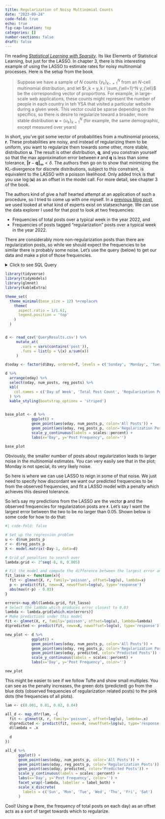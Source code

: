 ```yaml
---
title: Regularization of Noisy Multinomial Counts
date: "2023-09-24"
code-fold: true
echo: true
fig-cap-location: top
categories: []
number-sections: false
draft: false
---
```



I'm reading [*Statistical Learning with Sparsity*](https://hastie.su.domains/StatLearnSparsity/).  Its like Elements of Statistical Learning, but just for the LASSO.  In chapter 3, there is this interesting example of using the LASSO to estimate rates for noisy multinomial processes.  Here is the setup from the book

> Suppose we have a sample of $N$ counts $\{ y_k \}_{k-=1}^N$ from an $N$-cell multinomial distribution, and let $r_k = y_k / \sum_{\ell=1}^N y_{\ell}$ be the corresponding vector of proportions.  For example, in large-scale web applications, these counts might represent the number of people in each country in teh YSA that visited a particular website during a given week.  This vector could be sparse depending on the specifics, so there is desire to regularize toward a broader, more stable distribution $\mathbf{u} = \{ u_k \}_{k=1}^N$ (for example, the same demographic, except measured over years)

In short, you've got some vector of probabilities from a multinomial process, $\mathbf{r}$.  These probabilities are noisy, and instead of regularizing them to be uniform, you want to regularize them towards some other, more stable, distribution $\mathbf{u}$. The result is other distribution, $\mathbf{q}$, and you constrain yourself so that the max approximation error between $\mathbf{r}$ and $\mathbf{q}$ is less than some tolerance, $\Vert \mathbf{r} - \mathbf{q} \Vert _\infty < \delta$.  The authors then go on to show that minimizing the KL-divergence for discrete distributions, subject to this constraint, is equivalent to the LASSO with a poisson likelihood.  Only added trick is that you use $\log(\mathbf{u})$ as an offset in the model call.  For more detail, see chapter 3 of the book.


The authors kind of give a half hearted attempt at an application of such a procedure, so I tried to come up with one myself.  In a [previous blog post](https://dpananos.github.io/posts/2022-08-16-pca/), we used looked at what kind of experts exist on statsexchange.  We can use the data explorer I used for that post to look at two frequencies:

* Frequencies of total posts over a typical week in the year 2022, and
* Frequencies of posts tagged "regularization" posts over a typical week  in the year 2022.

There are considerably more non-regularization posts than there are regularization posts, so while we should expect the frequencies to be similar there is probably some noise.  Let's use the query (below) to get our data and make a plot of those frequencies.

<details><summary>Click to see SQL Query </summary>
<p>

```
select
cast(A.CreationDate as date) as creation_date,
count(distinct A.id) as num_posts,
count(distinct case when lower(TargetTagName) = 'regularization' then A.id end) as reg_posts
from Posts A
left join PostTags as B on A.Id = B.PostId
left join TagSynonyms as C on B.TagId = C.Id
where A.PostTypeId = 1 and A.CreationDate between '2022-01-01' and '2022-12-31'
group by cast(A.CreationDate as date)
order by cast(A.CreationDate as date)

```

</p>
</details>

```r
library(tidyverse)
library(tidymodels)
library(glmnet)
library(kableExtra)

theme_set(
  theme_minimal(base_size = 12) %+replace%
    theme(
      aspect.ratio = 1/1.61,
      legend.position = 'top'
    )
  )


d <- read_csv('QueryResults.csv') %>% 
     mutate_at(
       .vars = vars(contains('post')),
       .funs = list(p = \(x) x/sum(x))
     )

d$oday <- factor(d$Day, ordered=T, levels = c('Sunday', 'Monday', 'Tuesday', 'Wednesday', 'Thursday', 'Friday', 'Saturday'))

d %>% 
  arrange(oday) %>% 
  select(oday, num_posts, reg_posts) %>% 
  kbl(
    col.names = c('Day of Week', 'Total Post Count', 'Regularization Post Count')
  ) %>% 
  kable_styling(bootstrap_options = 'striped')
  
```


```r
base_plot <- d %>% 
            ggplot() + 
            geom_point(aes(oday, num_posts_p, color='All Posts')) + 
            geom_point(aes(oday, reg_posts_p, color='Regularization Posts')) + 
            scale_y_continuous(labels = scales::percent) + 
            labs(x='Day', y='Post Frequency', color='') 
            
base_plot

```

Obviously, the smaller number of posts about regularization leads to larger noise in the multinomial estimates.  You can very easily see that in the plot; Monday is not special, its very likely noise.

So here is where we can use LASSO to reign in some of that noise.  We just need to specify how discordant we want our predicted frequencies to be from the observed frequencies, and fit a LASSO model with a penalty which achieves this desired tolerance.

So let's say my predictions from the LASSO are the vector $\mathbf{p}$ and the observed frequencies for regularization posts are $\mathbf{r}$.  Let's say I want the largest error between the two to be no larger than 0.05.  Shown below is some code for how to do that:

```r
#| code-fold: false

# Set up the regression problem
u <- d$num_posts_p
r <- d$reg_posts_p
X <- model.matrix(~Day-1, data=d)

# Grid of penalties to search over
lambda.grid <- 2^seq(-8, 0, 0.005)

# Fit the model and compute the difference between the largest error and our tolerance
fit_lasso <- function(x){
  fit <- glmnet(X, r, family='poisson', offset=log(u), lambda=x)
  p <- predict(fit, newx=X, newoffset=log(u), type='response')
  abs(max(r-p) - 0.03)
}

errors<-map_dbl(lambda.grid, fit_lasso)
# Select the lambda which produces error closest to 0.03
lambda <- lambda.grid[which.min(errors)]
# Make predictions under this model
fit <- glmnet(X, r, family='poisson', offset=log(u), lambda=lambda)
d$predicted <- predict(fit, newx=X, newoffset=log(u), type='response')[, 's0']

new_plot <- d %>% 
            ggplot() + 
            geom_point(aes(oday, num_posts_p, color='All Posts')) + 
            geom_point(aes(oday, reg_posts_p, color='Regularization Posts')) + 
            geom_point(aes(oday, predicted, color='Predicted Posts')) + 
            scale_y_continuous(labels = scales::percent) + 
            labs(x='Day', y='Post Frequency', color='')

new_plot

```


This might be easier to see if we follow Tufte and show small multiples.  You can see as the penalty increases, the green dots (predicted) go from the blue dots (observed frequencies of regularization related posts) to the pink dots (the frequencies of all plots).

```r
lam <- c(0.001, 0.01, 0.02, 0.04)

all_d <- map_dfr(lam, ~{
  fit <- glmnet(X, r, family='poisson', offset=log(u), lambda=.x)
  d$predicted <- predict(fit, newx=X, newoffset=log(u), type='response')[, 's0']
  d$lambda = .x
  
  d
})

all_d %>% 
      ggplot() + 
      geom_point(aes(oday, num_posts_p, color='All Posts')) + 
      geom_point(aes(oday, reg_posts_p, color='Regularization Posts')) + 
      geom_point(aes(oday, predicted, color='Predicted Posts')) + 
      scale_y_continuous(labels = scales::percent) + 
      labs(x='Day', y='Post Frequency', color='') + 
      facet_wrap(~lambda, labeller = label_both) + 
      scale_x_discrete(
        labels = c('Sun', 'Mon', 'Tue', 'Wed', 'Thu', 'Fri', 'Sat')
      )

```



Cool!  Using $\mathbf{u}$ (here, the frequency of total posts on each day) as an offset acts as a sort of target towards which to regularize. 

